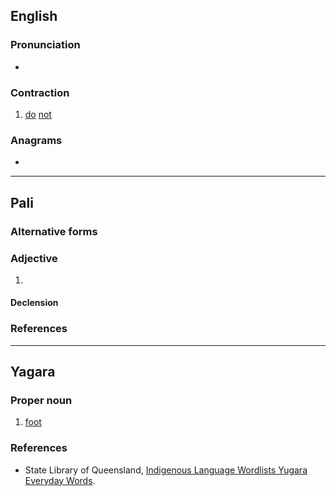 {{also|Dinna}}
==English==

===Pronunciation===
* {{IPA|/ˈdɪnə/|lang=en}}

===Contraction===
{{en-cont}}

# {{lb|en|Scotland|Geordie|Durham}} [[do]] [[not]]

===Anagrams===
* {{anagrams|en|a=adinn|Danni|Diann|Nandi}}

----

==Pali==

===Alternative forms===
{{pi-alt}}

===Adjective===
# {{inflection of|dadāti||past|part|lang=pi|t=to give}}

====Declension====
{{pi-decl-noun|g=m}}
{{pi-decl-noun|dinnā|g=f}}
{{pi-decl-noun|g=n}}

===References===
{{R:pi:PTS}}

----

==Yagara==

===Proper noun===
{{head|1=yxg|2=noun}}

# [[foot]]

===References===
* State Library of Queensland, [https://www.slq.qld.gov.au/sites/default/files/0003-267231-yugara-everyday-words_0.pdf Indigenous Language Wordlists Yugara Everyday Words].